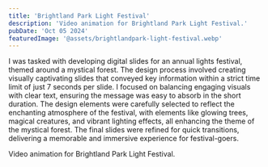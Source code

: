 ```yaml
---
title: 'Brightland Park Light Festival'
description: 'Video animation for Brightland Park Light Festival.'
pubDate: 'Oct 05 2024'
featuredImage: '@assets/brightlandpark-light-festival.webp'
---
```


I was tasked with developing digital slides for an annual lights festival, themed around a mystical forest. The design process involved creating visually captivating slides that conveyed key information within a strict time limit of just 7 seconds per slide. I focused on balancing engaging visuals with clear text, ensuring the message was easy to absorb in the short duration. The design elements were carefully selected to reflect the enchanting atmosphere of the festival, with elements like glowing trees, magical creatures, and vibrant lighting effects, all enhancing the theme of the mystical forest. The final slides were refined for quick transitions, delivering a memorable and immersive experience for festival-goers.


<YoutubeEmbed code="z_737HN5Wc0" title="Video animation for Brightland Park Light Festival"/>

Video animation for Brightland Park Light Festival.
